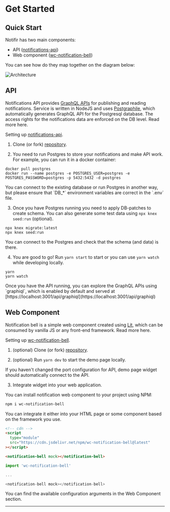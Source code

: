 
# Get Started

## Quick Start

Notifir has two main components:
* API ([notifications-api](https://github.com/notifir/notifications-api))
* Web component ([wc-notification-bell](https://github.com/notifir/wc-notification-bell))

You can see how do they map together on the diagram below:

<Bleed>![Architecture](../public/01_architecture.png)</Bleed>

## API

Notifications API provides [GraphQL APIs](https://graphql.org/) for publishing and reading notifications. Service is written in NodeJS and uses [Postgraphile](https://www.graphile.org/postgraphile/), which automatically generates GraphQL API for the Postgresql database. The access rights for the notifications data are enforced on the DB level. Read more here.

Setting up [notifications-api](https://github.com/notifir/notifications-api).

1. Clone (or fork) [repository](https://github.com/notifir/notifications-api).

2. You need to run Postgres to store your notifications and make API work. For example, you can run it in a docker container:

```shell
docker pull postgres
docker run --name postgres -e POSTGRES_USER=postgres -e POSTGRES_PASSWORD=postgres -p 5432:5432 -d postgres
```

<Callout>
  You can connect to the existing database or run Postgres in another way, but please ensure that `DB_*` environment variables are correct in the `.env` file.
</Callout>

3. Once you have Postgres running you need to apply DB-patches to create schema. You can also generate some test data using `npx knex seed:run` (optional).

```shell
npx knex migrate:latest
npx knex seed:run
```

You can connect to the Postgres and check that the schema (and data) is there.

4. You are good to go! Run `yarn start` to start or you can use `yarn watch` while developing locally.

```shell
yarn
yarn watch
```

<Callout>
  Once you have the API running, you can explore the GraphQL APIs using `graphiql`, which is enabled by default and served at [https://localhost:3001/api/graphiql](https://localhost:3001/api/graphiql)
</Callout>

## Web Component

Notification bell is a simple web component created using [Lit](https://lit.dev), which can be consumed by vanilla JS or any front-end framework. Read more here.

Setting up [wc-notification-bell](https://github.com/notifir/wc-notification-bell).

1. (optional) Clone (or fork) [repository](https://github.com/notifir/wc-notification-bell).

2. (optional) Run `yarn dev` to start the demo page locally.

<Callout>
  If you haven't changed the port configuration for API, demo page widget should automatically connect to the API.
</Callout>

3. Integrate widget into your web application.

You can install notification web component to your project using NPM:

```bash
npm i wc-notification-bell
```

You can integrate it either into your HTML page or some component based on the framework you use.

```html
<!-- cdn -->
<script
  type="module"
  src="https://cdn.jsdelivr.net/npm/wc-notification-bell@latest"
></script>

<notification-bell mock></notification-bell>
```


```ts
import 'wc-notification-bell'

...

<notification-bell mock></notification-bell>
```

<Callout>
  You can find the available configuration arguments in the Web Component section.
</Callout>

---

<span id="sidebar-and-anchor-links" />
